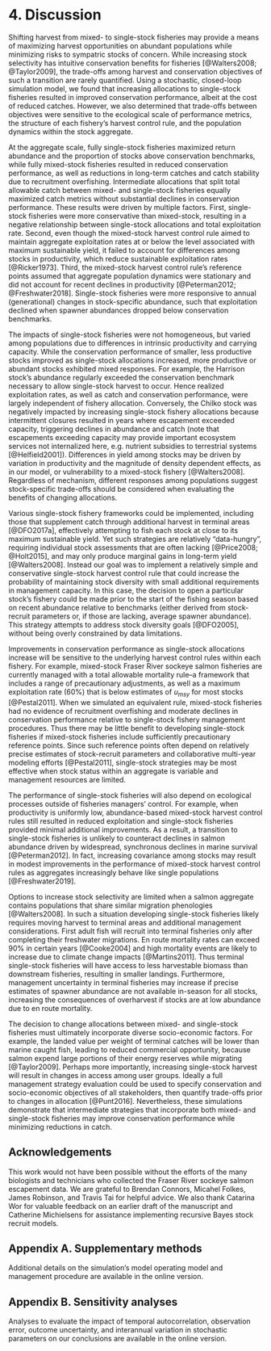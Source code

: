 # 4. Discussion

Shifting harvest from mixed- to single-stock fisheries may provide a means of maximizing harvest opportunities on abundant populations while minimizing risks to sympatric stocks of concern. While increasing stock selectivity has intuitive conservation benefits for fisheries [@Walters2008; @Taylor2009], the trade-offs among harvest and conservation objectives of such a transition are rarely quantified. Using a stochastic, closed-loop simulation model, we found that increasing allocations to single-stock fisheries resulted in improved conservation performance, albeit at the cost of reduced catches. However, we also determined that trade-offs between objectives were sensitive to the ecological scale of performance metrics, the structure of each fishery's harvest control rule, and the population dynamics within the stock aggregate.

At the aggregate scale, fully single-stock fisheries maximized return abundance and the proportion of stocks above conservation benchmarks, while fully mixed-stock fisheries resulted in reduced conservation performance, as well as reductions in long-term catches and catch stability due to recruitment overfishing. Intermediate allocations that split total allowable catch between mixed- and single-stock fisheries equally maximized catch metrics without substantial declines in conservation performance. These results were driven by multiple factors. First, single-stock fisheries were more conservative than mixed-stock, resulting in a negative relationship between single-stock allocations and total exploitation rate. Second, even though the mixed-stock harvest control rule aimed to maintain aggregate exploitation rates at or below the level associated with maximum sustainable yield, it failed to account for differences among stocks in productivity, which reduce sustainable exploitation rates [@Ricker1973]. Third, the mixed-stock harvest control rule's reference points assumed that aggregate population dynamics were stationary and did not account for recent declines in productivity [@Peterman2012; @Freshwater2018]. Single-stock fisheries were more responsive to annual (generational) changes in stock-specific abundance, such that exploitation declined when spawner abundances dropped below conservation benchmarks.

The impacts of single-stock fisheries were not homogeneous, but varied among populations due to differences in intrinsic productivity and carrying capacity. While the conservation performance of smaller, less productive stocks improved as single-stock allocations increased, more productive or abundant stocks exhibited mixed responses. For example, the Harrison stock's abundance regularly exceeded the conservation benchmark necessary to allow single-stock harvest to occur. Hence realized exploitation rates, as well as catch and conservation performance, were largely independent of fishery allocation. Conversely, the Chilko stock was negatively impacted by increasing single-stock fishery allocations because intermittent closures resulted in years where escapement exceeded capacity, triggering declines in abundance and catch (note that escapements exceeding capacity may provide important ecosystem services not internalized here, e.g. nutrient subsidies to terrestrial systems [@Helfield2001]). Differences in yield among stocks may be driven by variation in productivity and the magnitude of density dependent effects, as in our model, or vulnerability to a mixed-stock fishery [@Walters2008]. Regardless of mechanism, different responses among populations suggest stock-specific trade-offs should be considered when evaluating the benefits of changing allocations.

Various single-stock fishery frameworks could be implemented, including those that supplement catch through additional harvest in terminal areas [@DFO2017a], effectively attempting to fish each stock at close to its maximum sustainable yield. Yet such strategies are relatively "data-hungry", requiring individual stock assessments that are often lacking [@Price2008; @Holt2015], and may only produce marginal gains in long-term yield [@Walters2008]. Instead our goal was to implement a relatively simple and conservative single-stock harvest control rule that could increase the probability of maintaining stock diversity with small additional requirements in management capacity. In this case, the decision to open a particular stock's fishery could be made prior to the start of the fishing season based on recent abundance relative to benchmarks (either derived from stock-recruit parameters or, if those are lacking, average spawner abundance). This strategy attempts to address stock diversity goals [@DFO2005], without being overly constrained by data limitations.

Improvements in conservation performance as single-stock allocations increase will be sensitive to the underlying harvest control rules within each fishery. For example, mixed-stock Fraser River sockeye salmon fisheries are currently managed with a total allowable mortality rule--a framework that includes a range of precautionary adjustments, as well as a maximum exploitation rate (60%) that is below estimates of $u_{msy}$ for most stocks [@Pestal2011]. When we simulated an equivalent rule, mixed-stock fisheries had no evidence of recruitment overfishing and moderate declines in conservation performance relative to single-stock fishery management procedures. Thus there may be little benefit to developing single-stock fisheries if mixed-stock fisheries include sufficiently precautionary reference points. Since such reference points often depend on relatively precise estimates of stock-recruit parameters and collaborative multi-year modeling efforts [@Pestal2011], single-stock strategies may be most effective when stock status within an aggregate is variable and management resources are limited.

The performance of single-stock fisheries will also depend on ecological processes outside of fisheries managers' control. For example, when productivity is uniformly low, abundance-based mixed-stock harvest control rules still resulted in reduced exploitation and single-stock fisheries provided minimal additional improvements. As a result, a transition to single-stock fisheries is unlikely to counteract declines in salmon abundance driven by widespread, synchronous declines in marine survival [@Peterman2012]. In fact, increasing covariance among stocks may result in modest improvements in the performance of mixed-stock harvest control rules as aggregates increasingly behave like single populations [@Freshwater2019].

Options to increase stock selectivity are limited when a salmon aggregate contains populations that share similar migration phenologies [@Walters2008]. In such a situation developing single-stock fisheries likely requires moving harvest to terminal areas and additional management considerations. First adult fish will recruit into terminal fisheries only after completing their freshwater migrations. En route mortality rates can exceed 90% in certain years [@Cooke2004] and high mortality events are likely to increase due to climate change impacts [@Martins2011]. Thus terminal single-stock fisheries will have access to less harvestable biomass than downstream fisheries, resulting in smaller landings. Furthermore, management uncertainty in terminal fisheries may increase if precise estimates of spawner abundance are not available in-season for all stocks, increasing the consequences of overharvest if stocks are at low abundance due to en route mortality.

The decision to change allocations between mixed- and single-stock fisheries must ultimately incorporate diverse socio-economic factors. For example, the landed value per weight of terminal catches will be lower than marine caught fish, leading to reduced commercial opportunity, because salmon expend large portions of their energy reserves while migrating [@Taylor2009]. Perhaps more importantly, increasing single-stock harvest will result in changes in access among user groups. Ideally a full management strategy evaluation could be used to specify conservation and socio-economic objectives of all stakeholders, then quantify trade-offs prior to changes in allocation [@Punt2016]. Nevertheless, these simulations demonstrate that intermediate strategies that incorporate both mixed- and single-stock fisheries may improve conservation performance while minimizing reductions in catch. 

## Acknowledgements

This work would not have been possible without the efforts of the many biologists and technicians who collected the Fraser River sockeye salmon escapement data. We are grateful to Brendan Connors, Micahel Folkes, James Robinson, and Travis Tai for helpful advice. We also thank Catarina Wor for valuable feedback on an earlier draft of the manuscript and Catherine Michielsens for assistance implementing recursive Bayes stock recruit models.

## Appendix A. Supplementary methods

Additional details on the simulation's model operating model and management procedure are available in the online version.

## Appendix B. Sensitivity analyses

Analyses to evaluate the impact of temporal autocorrelation, observation error, outcome uncertainty, and interannual variation in stochastic parameters on our conclusions are available in the online version.
